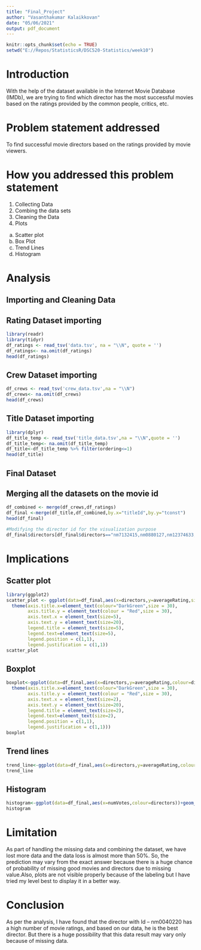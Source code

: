 ```yaml
---
title: "Final_Project"
author: "Vasanthakumar Kalaikkovan"
date: "05/06/2021"
output: pdf_document
---
```


```r
knitr::opts_chunk$set(echo = TRUE)
setwd("E://Repos/StatisticsR/DSC520-Statistics/week10")
```

# Introduction

With the help of the dataset available in the Internet Movie Database (IMDb), we are trying to find which director has the most successful movies based on the ratings provided by the common people, critics, etc.

# Problem statement addressed

To find successful movie directors based on the ratings provided by movie viewers.

# How you addressed this problem statement

1.	Collecting Data
2.	Combing the data sets
3.	Cleaning the Data
4.	Plots
a.	Scatter plot
b.	Box Plot
c.	Trend Lines
d.	Histogram

# Analysis

## Importing and Cleaning Data

## Rating Dataset importing

```r
library(readr)
library(tidyr)
df_ratings <- read_tsv('data.tsv', na = "\\N", quote = '')
df_ratings<- na.omit(df_ratings)
head(df_ratings)
```
## Crew Dataset importing

```r
df_crews <- read_tsv('crew_data.tsv',na = "\\N")
df_crews<- na.omit(df_crews)
head(df_crews)
```
## Title Dataset importing

```r
library(dplyr)
df_title_temp <- read_tsv('title_data.tsv',na = "\\N",quote = '')
df_title_temp<- na.omit(df_title_temp)
df_title<-df_title_temp %>% filter(ordering<=1)
head(df_title)
```
## Final Dataset

## Merging all the datasets on the movie id

```r
df_combined <- merge(df_crews,df_ratings)
df_final <-merge(df_title,df_combined,by.x="titleId",by.y="tconst")
head(df_final)

#Modifying the director id for the visualization purpose
df_final$directors[df_final$directors=="nm7132415,nm0880127,nm12374633,nm3123733,nm1699658"]<-"nm7132415+4"
```

# Implications

## Scatter plot 

```r
library(ggplot2)
scatter_plot <- ggplot(data=df_final,aes(x=directors,y=averageRating,size=numVotes))+geom_point(aes(colour=titleId))+
  theme(axis.title.x=element_text(colour="DarkGreen",size = 30),
        axis.title.y = element_text(colour = "Red",size = 30),
        axis.text.x = element_text(size=5),
        axis.text.y = element_text(size=20),
        legend.title = element_text(size=5),
        legend.text=element_text(size=5),
        legend.position = c(1,1),
        legend.justification = c(1,1))
scatter_plot
```

## Boxplot

```r
boxplot<-ggplot(data=df_final,aes(x=directors,y=averageRating,colour=directors))+geom_boxplot(aes(colour=titleId)+
  theme(axis.title.x=element_text(colour="DarkGreen",size = 30),
        axis.title.y = element_text(colour = "Red",size = 30),
        axis.text.x = element_text(size=2),
        axis.text.y = element_text(size=20),
        legend.title = element_text(size=2),
        legend.text=element_text(size=2),
        legend.position = c(1,1),
        legend.justification = c(1,1)))
boxplot
```

## Trend lines

```r
trend_line<-ggplot(data=df_final,aes(x=directors,y=averageRating,colour=directors))+geom_line()
trend_line
```

## Histogram

```r
histogram<-ggplot(data=df_final,aes(x=numVotes,colour=directors))+geom_histogram(binwidth = 100)
histogram
```

# Limitation

As part of handling the missing data and combining the dataset, we have lost more data and the data loss is almost more than 50%. So, the prediction may vary from the exact answer because there is a huge chance of probability of missing good movies and directors due to missing value.Also, plots are not visible properly because of the labeling but I have tried my level best to display it in a better way.

# Conclusion

As per the analysis, I have found that the director with Id – nm0040220 has a high number of movie ratings, and based on our data, he is the best director. But there is a huge possibility that this data result may vary only because of missing data.



























